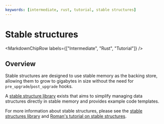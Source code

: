 ```yaml
---
keywords: [intermediate, rust, tutorial, stable structures]
---
```



# Stable structures

<MarkdownChipRow labels={["Intermediate", "Rust", "Tutorial"]} />

## Overview

Stable structures are designed to use stable memory as the backing store, allowing them to grow to gigabytes in size without the need for `pre_upgrade`/`post_upgrade` hooks.

A [stable structure library](https://github.com/dfinity/stable-structures#readme) exists that aims to simplify managing data structures directly in stable memory and provides example code templates.

For more information about stable structures, please see the [stable structures library](https://github.com/dfinity/stable-structures) and [Roman's tutorial on stable structures](https://mmapped.blog/posts/14-stable-structures.html).

